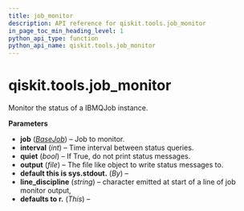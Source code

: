 ```yaml
---
title: job_monitor
description: API reference for qiskit.tools.job_monitor
in_page_toc_min_heading_level: 1
python_api_type: function
python_api_name: qiskit.tools.job_monitor
---
```


# qiskit.tools.job\_monitor

<Function id="qiskit.tools.job_monitor" name="job_monitor" isDedicatedPage={true} github="https://github.com/qiskit/qiskit/tree/stable/0.19/qiskit/tools/monitor/job_monitor.py" signature="job_monitor(job, interval=None, quiet=False, output=<_io.TextIOWrapper name='<stdout>' mode='w' encoding='UTF-8'>, line_discipline='\r')">
  Monitor the status of a IBMQJob instance.

  **Parameters**

  *   **job** ([*BaseJob*](qiskit.providers.BaseJob "qiskit.providers.BaseJob")) – Job to monitor.
  *   **interval** (*int*) – Time interval between status queries.
  *   **quiet** (*bool*) – If True, do not print status messages.
  *   **output** (*file*) – The file like object to write status messages to.
  *   **default this is sys.stdout.** (*By*) –
  *   **line\_discipline** (*string*) – character emitted at start of a line of job monitor output,
  *   **defaults to r.** (*This*) –
</Function>

